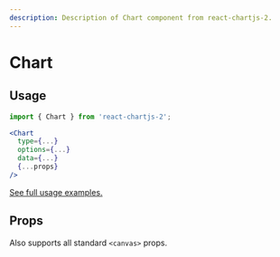 ```yaml
---
description: Description of Chart component from react-chartjs-2.
---
```



# Chart

## Usage

```jsx
import { Chart } from 'react-chartjs-2';

<Chart
  type={...}
  options={...}
  data={...}
  {...props}
/>
```

[See full usage examples.](/tags/chart)

## Props

Also supports all standard `<canvas>` props.

<PropsTable component='Chart' />
